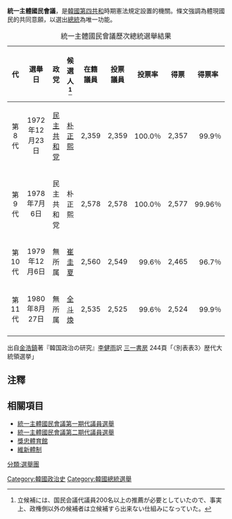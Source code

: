 {{Expand language}}

{{Infobox Korean name|
img=|
caption=|
hangul=통일주체국민회의|
hanja=統一主體國民會議|
rr=|
mr=|
}}
'''統一主體國民會議'''，是[[韓國|韓國]][[第四共和國_(大韓民国)|第四共和]]時期憲法規定設置的機關。條文強調為體現國民的共同意願，以選出[[韓國總統|總統]]為唯一功能。



{|class=wikitable
|-
|+統一主體國民會議歷次總統選舉結果
!代!!選舉日!!政党!!候選人<ref>立候補には、国民会議代議員200名以上の推薦が必要としていたので、事実上、政権側以外の候補者は立候補すら出来ない仕組みになっていた。</ref>!!在籍議員!!投票議員!!投票率!!得票!!得票率
|-
|align="center"|第8代
|align="center"|1972年12月23日
|align="center"|[[民主共和党_(韓国)|民主共和党]]
|align="center"|[[朴正熙|朴正熙]]
|align="right"|2,359
|align="right"|2,359
|align="right"|100.0％
|align="right"|2,357
|align="right"|99.9％
|-
|align="center"|第9代
|align="center"|1978年7月6日
|align="center"|民主共和党
|align="center"|朴正熙
|align="right"|2,578
|align="right"|2,578
|align="right"|100.0％
|align="right"|2,577
|align="right"|99.96％
|-
|align="center"|第10代
|align="center"|1979年12月6日
|align="center"|無所属
|align="center"|[[崔圭夏|崔圭夏]]
|align="right"|2,560
|align="right"|2,549
|align="right"|99.6％
|align="right"|2,465
|align="right"|96.7％
|-
|align="center"|第11代
|align="center"|1980年8月27日
|align="center"|無所属
|align="center"|[[全斗煥|全斗煥]]
|align="right"|2,535
|align="right"|2,525
|align="right"|99.6％
|align="right"|2,524
|align="right"|99.9％
|-
|}
出自[[金浩鎮|金浩鎮]]著『韓国政治の研究』[[李健雨|李健雨]]訳 [[三一書房|三一書房]] 244頁「〈別表表3〉歴代大統領選挙」

== 注釋 ==
<references/>

== 相關項目 ==
*[[統一主體國民會議第一期代議員選舉|統一主體國民會議第一期代議員選舉]]
*[[統一主體國民會議第二期代議員選舉|統一主體國民會議第二期代議員選舉]]
*[[獎忠體育館|獎忠體育館]]
*[[維新體制|維新體制]]

[[Category:韓國政治史|Category:韓國政治史]]
[[Category:韓國總統選舉|Category:韓國總統選舉]]
[[分類:選舉團|分類:選舉團]]
